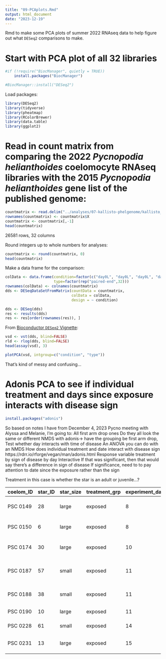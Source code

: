 ```yaml
---
title: "09-PCAplots.Rmd"
output: html_document
date: "2023-12-19"
---
```

Rmd to make some PCA plots of summer 2022 RNAseq data to help figure out what `DESeq2` comparisons to make. 

# Start with PCA plot of all 32 libraries  
```r
#if (!require("BiocManager", quietly = TRUE))
    install.packages("BiocManager")

#BiocManager::install("DESeq2")
```

Load packages:
```r
library(DESeq2)
library(tidyverse)
library(pheatmap)
library(RColorBrewer)
library(data.table)
library(ggplot2)
```

# Read in count matrix from comparing the 2022 _Pycnopodia helianthoides_ coelomocyte RNAseq libraries with the 2015 _Pycnopodia helianthoides_ gene list of the published genome:  
```r
countmatrix <- read.delim("../analyses/07-kallisto-phelgenome/kallisto_20231204.isoform.counts.matrix", header = TRUE, sep = '\t')
rownames(countmatrix) <- countmatrix$X
countmatrix <- countmatrix[,-1]
head(countmatrix)
```
26581 rows, 32 columns 

Round integers up to whole numbers for analyses:    
```r
countmatrix <- round(countmatrix, 0)
head(countmatrix)
```

Make a data frame for the comparison: 
```r
colData <- data.frame(condition=factor(c("day0L", "day0L", "day0L", "day0L", "day0L", "day0L", "day0L", "day0L", "day0S", "day0S", "day0S", "day0S", "day8LA",  "day8LA", "day9LA2", "day10LA", "day11SH", "day11SH", "day11SA", "day11SA", "day11LA", "day12SA", "day12LH", "day12LH", "day12LA2", "day13LH", "day13LA9", "day14SH", "day14SA", "day15SH", "day15LA", "day15SD")),
                      type=factor(rep("paired-end",32)))
rownames(colData) <- colnames(countmatrix)
dds <- DESeqDataSetFromMatrix(countData = countmatrix,
                              colData = colData,
                              design = ~ condition)
```
```r
dds <- DESeq(dds)
res <- results(dds)
res <- res[order(rownames(res)), ]
```

From [Bioconductor `DESeq2` Vignette](http://bioconductor.org/packages/release/bioc/vignettes/DESeq2/inst/doc/DESeq2.html):     
```r
vsd <- vst(dds, blind=FALSE)
rld <- rlog(dds, blind=FALSE)
head(assay(vsd), 3)
```


```r
plotPCA(vsd, intgroup=c("condition", "type"))
```

That's kind of messy and confusing... 

# Adonis PCA to see if individual treatment and days since exposure interacts with disease sign 

```r
install.packages("adonis")
```

So based on notes I have from December 4, 2023 Pycno meeting with Alyssa and Melanie, I'm going to: 
All first arm drop ones
Do they all look the same or different
NMDS with adonis→ have the grouping be first arm drop, 
Test whether day interacts with time of disease 
An ANOVA you can do with an NMDS 
How does individual treatment and date interact with disease sign 
https://rdrr.io/rforge/vegan/man/adonis.html 
Response variable treatment by sign of disease by day
Interactive 
If that was significant, then that would say there’s a difference in sign of disease 
If significance, need to to pay attention to date since the exposure rather than the sign 

Treatment in this case is whether the star is an adult or juvenile...? 
 
| coelom_ID | star_ID | star_size | treatment_grp | experiment_day | disease_sign                        |
|-----------|---------|-----------|---------------|----------------|-------------------------------------|
| PSC 0149  |      28 | large     | exposed       |              8 | FIRST arm dropped, 1 arm twisted    |
| PSC 0150  |       6 | large     | exposed       |              8 | FIRST arm dropped, 4 arms twisted   |
| PSC 0174  |      30 | large     | exposed       |             10 | FIRST arm dropped, 6 arms twisted   |
| PSC 0187  |      57 | small     | exposed       |             11 | 1 arm dropped, twisting, stretching |
| PSC 0188  |      38 | small     | exposed       |             11 | 1 arm dropped, stretching           |
| PSC 0190  |      10 | large     | exposed       |             11 | FIRST arm dropped                   |
| PSC 0228  |      61 | small     | exposed       |             14 | 1 arm dropped                       |
| PSC 0231  |      13 | large     | exposed       |             15 | FIRST arm dropped, 5 arms twisted   |


